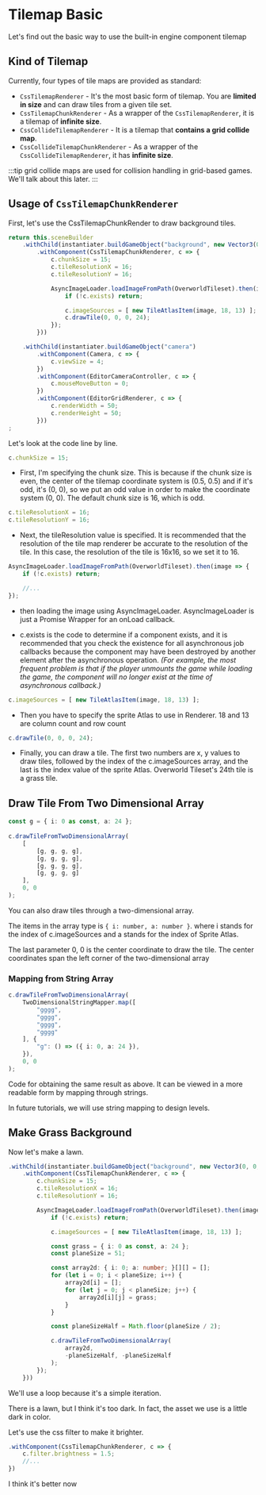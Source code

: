 
# Tilemap Basic

Let's find out the basic way to use the built-in engine component tilemap

## Kind of Tilemap

Currently, four types of tile maps are provided as standard:
- `CssTilemapRenderer` - It's the most basic form of tilemap. You are **limited in size** and can draw tiles from a given tile set.
- `CssTilemapChunkRenderer` - As a wrapper of the `CssTilemapRenderer`, it is a tilemap of **infinite size**.
- `CssCollideTilemapRenderer` - It is a tilemap that **contains a grid collide map**.
- `CssCollideTilemapChunkRenderer` - As a wrapper of the `CssCollideTilemapRenderer`, it has **infinite size**.

:::tip
grid collide maps are used for collision handling in grid-based games. We'll talk about this later.
:::

## Usage of `CssTilemapChunkRenderer`

First, let's use the CssTilemapChunkRender to draw background tiles.

```typescript title="src/asset/Bootstrapper.ts"
return this.sceneBuilder
    .withChild(instantiater.buildGameObject("background", new Vector3(0, 0, -1))
        .withComponent(CssTilemapChunkRenderer, c => {
            c.chunkSize = 15;
            c.tileResolutionX = 16;
            c.tileResolutionY = 16;

            AsyncImageLoader.loadImageFromPath(OverworldTileset).then(image => {
                if (!c.exists) return;

                c.imageSources = [ new TileAtlasItem(image, 18, 13) ];
                c.drawTile(0, 0, 0, 24);
            });
        }))

    .withChild(instantiater.buildGameObject("camera")
        .withComponent(Camera, c => {
            c.viewSize = 4;
        })
        .withComponent(EditorCameraController, c => {
            c.mouseMoveButton = 0;
        })
        .withComponent(EditorGridRenderer, c => {
            c.renderWidth = 50;
            c.renderHeight = 50;
        }))
;
```

<DocumentGame bootstrapper={Bootstrapper} ignoreEvents />

Let's look at the code line by line.

```typescript
c.chunkSize = 15;
```

- First, I'm specifying the chunk size.
This is because if the chunk size is even,
the center of the tilemap coordinate system is (0.5, 0.5) and if it's odd,
it's (0, 0), so we put an odd value in order to make the coordinate system (0, 0).
The default chunk size is 16, which is odd.

```typescript
c.tileResolutionX = 16;
c.tileResolutionY = 16;
```

- Next, the tileResolution value is specified.
It is recommended that the resolution of the tile map renderer be
accurate to the resolution of the tile. In this case, the resolution of the tile is 16x16,
so we set it to 16.

```typescript
AsyncImageLoader.loadImageFromPath(OverworldTileset).then(image => {
    if (!c.exists) return;

    //...
});
```

- then loading the image using AsyncImageLoader.
AsyncImageLoader is just a Promise Wrapper for an onLoad callback.

- c.exists is the code to determine if a component exists,
and it is recommended that you check the existence for all asynchronous job callbacks
because the component may have been destroyed by another element after the asynchronous operation.
*(For example, the most frequent problem is that if the player unmounts the game while loading the game, the component will no longer exist at the time of asynchronous callback.)*

```typescript
c.imageSources = [ new TileAtlasItem(image, 18, 13) ];
```

- Then you have to specify the sprite Atlas to use in Renderer.
18 and 13 are column count and row count

```typescript
c.drawTile(0, 0, 0, 24);
```

- Finally, you can draw a tile.
The first two numbers are x, y values to draw tiles,
followed by the index of the c.imageSources array,
and the last is the index value of the sprite Atlas.
Overworld Tileset's 24th tile is a grass tile.

## Draw Tile From Two Dimensional Array

```typescript title="src/asset/Bootstrapper.ts"
const g = { i: 0 as const, a: 24 };
    
c.drawTileFromTwoDimensionalArray(
    [
        [g, g, g, g],
        [g, g, g, g],
        [g, g, g, g],
        [g, g, g, g]
    ],
    0, 0
);
```

<DocumentGame bootstrapper={Bootstrapper2} ignoreEvents />

You can also draw tiles through a two-dimensional array.

The items in the array type is `{ i: number, a: number }`.
where i stands for the index of c.imageSources and a stands for the index of Sprite Atlas.

The last parameter 0, 0 is the center coordinate to draw the tile.
The center coordinates span the left corner of the two-dimensional array

### Mapping from String Array

```typescript title="src/asset/Bootstrapper.ts"
c.drawTileFromTwoDimensionalArray(
    TwoDimensionalStringMapper.map([
        "gggg",
        "gggg",
        "gggg",
        "gggg"
    ], {
        "g": () => ({ i: 0, a: 24 }),
    }),
    0, 0
);
```

Code for obtaining the same result as above.
It can be viewed in a more readable form by mapping through strings.

In future tutorials, we will use string mapping to design levels.

## Make Grass Background

Now let's make a lawn.

```typescript title="src/asset/Bootstrapper.ts"
.withChild(instantiater.buildGameObject("background", new Vector3(0, 0, -1))
    .withComponent(CssTilemapChunkRenderer, c => {
        c.chunkSize = 15;
        c.tileResolutionX = 16;
        c.tileResolutionY = 16;

        AsyncImageLoader.loadImageFromPath(OverworldTileset).then(image => {
            if (!c.exists) return;

            c.imageSources = [ new TileAtlasItem(image, 18, 13) ];

            const grass = { i: 0 as const, a: 24 };
            const planeSize = 51;

            const array2d: { i: 0; a: number; }[][] = [];
            for (let i = 0; i < planeSize; i++) {
                array2d[i] = [];
                for (let j = 0; j < planeSize; j++) {
                    array2d[i][j] = grass;
                }
            }

            const planeSizeHalf = Math.floor(planeSize / 2);

            c.drawTileFromTwoDimensionalArray(
                array2d,
                -planeSizeHalf, -planeSizeHalf
            );
        });
    }))
```

We'll use a loop because it's a simple iteration.

<DocumentGame bootstrapper={Bootstrapper3} ignoreEvents />

There is a lawn, but I think it's too dark. In fact, the asset we use is a little dark in color.

Let's use the css filter to make it brighter.

```typescript title="src/asset/Bootstrapper.ts"
.withComponent(CssTilemapChunkRenderer, c => {
    c.filter.brightness = 1.5;
    //...
})
```

<DocumentGame bootstrapper={Bootstrapper4} ignoreEvents />

I think it's better now
